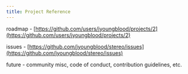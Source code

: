 ```yaml
---
title: Project Reference
---
```



roadmap - [https://github.com/users/jyoungblood/projects/2](https://github.com/users/jyoungblood/projects/2)

issues - [https://github.com/jyoungblood/stereo/issues](https://github.com/jyoungblood/stereo/issues)


future - community misc, code of conduct, contribution guidelines, etc.